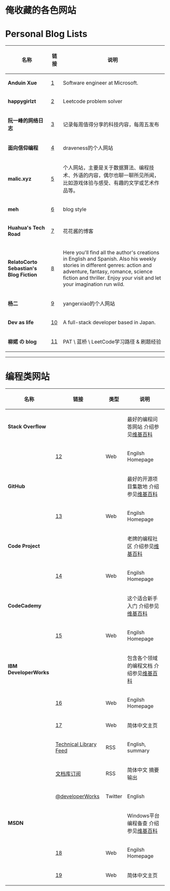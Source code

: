 <h1>俺收藏的各色网站</h1>

= Personal Blog Lists =

{|
! 名称 !! 链接 !! 说明
|-
| '''Anduin Xue''' || [https://anduin.aiursoft.com/] || Software engineer at Microsoft.
|-
| '''happygirlzt''' || [https://happygirlzt.com/] || Leetcode problem solver
|-
| '''阮一峰的网络日志''' || [https://www.ruanyifeng.com/blog/] || 记录每周值得分享的科技内容，每周五发布
|-
| '''面向信仰编程''' || [https://draveness.me/] || draveness的个人网站
|-
| '''malic.xyz''' || [https://www.malic.xyz/] || 个人网站，主要是关于数据算法、编程技术、外语的内容，偶尔也聊一聊所见所闻，比如游戏体验与感受、有趣的文学或艺术作品等。
|-
| ''' meh''' || [https://nee.lv/] || blog style
|-
| '''Huahua's Tech Road''' || [https://zxi.mytechroad.com/blog] || 花花酱的博客
|-
| '''RelatoCorto Sebastian's Blog Fiction''' || [https://www.relatocorto.com/] || Here you'll find all the author's creations in English and Spanish. Also his weekly stories in different genres: action and adventure, fantasy, romance, science fiction and thriller. Enjoy your visit and let your imagination run wild.
|-
| '''杨二''' || [https://yangerxiao.com/] || yangerxiao的个人网站
|-
| '''Dev as life''' || [https://www.craftz.dog/] || A full-stack developer based in Japan.
|-
| '''柳婼 の blog''' || [https://www.liuchuo.net/] || PAT \ 蓝桥 \ LeetCode学习路径 & 刷题经验
|}

----

= 编程类网站 =

{|
! 名称 !! 链接 !! 类型 !! 说明
|-
| '''Stack Overflow''' || &nbsp; || &nbsp; || 最好的编程问答网站 介绍参见[https://zh.wikipedia.org/wiki/Stack_Overflow 维基百科]
|-
| &nbsp; || [http://stackoverflow.com/] || Web || Engilsh Homepage
|-
| '''GitHub''' || &nbsp; || &nbsp; || 最好的开源项目集散地 介绍参见[https://zh.wikipedia.org/wiki/GitHub 维基百科]
|-
| &nbsp; || [https://github.com/] || Web || Engilsh Homepage
|-
| '''Code Project''' || &nbsp; || &nbsp; || 老牌的编程社区 介绍参见[https://en.wikipedia.org/wiki/Code_Project 维基百科]
|-
| &nbsp; || [http://codeproject.com/] || Web || Engilsh Homepage
|-
| '''CodeCademy''' || &nbsp; || &nbsp; || 这个适合新手入门 介绍参见[https://zh.wikipedia.org/wiki/Codecademy 维基百科]
|-
| &nbsp; || [http://www.codecademy.com/] || Web || Engilsh Homepage
|-
| '''IBM DeveloperWorks''' || &nbsp; || &nbsp; || 包含各个领域的编程文档 介绍参见[https://en.wikipedia.org/wiki/IBM_DeveloperWorks 维基百科]
|-
| &nbsp; || [http://www.ibm.com/developerworks] || Web || Engilsh Homepage
|-
| &nbsp; || [http://www.ibm.com/developerworks/cn/] || Web || 简体中文主页
|-
| &nbsp; || [http://www.ibm.com/developerworks/views/global/rss/libraryview.jsp Technical Library Feed] || RSS || English, summary
|-
| &nbsp; || [http://www.ibm.com/developerworks/cn/views/global/rss/libraryview.jsp 文档库订阅] || RSS || 简体中文 摘要输出
|-
| &nbsp; || [https://twitter.com/developerWorks @developerWorks] || Twitter || English
|-
| '''MSDN''' || &nbsp; || &nbsp; || Windows平台编程备查 介绍参见[https://zh.wikipedia.org/wiki/MSDN%E6%8A%80%E6%9C%AF%E8%B5%84%E6%BA%90%E5%BA%93 维基百科]
|-
| &nbsp; || [http://msdn.microsoft.com/en-us/library/] || Web || Engilsh Homepage
|-
| &nbsp; || [http://msdn.microsoft.com/zh-cn/library/] || Web || 简体中文主页
|}
